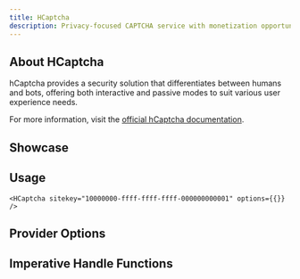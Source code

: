 ```yaml
---
title: HCaptcha
description: Privacy-focused CAPTCHA service with monetization opportunities
---
```



## About HCaptcha

hCaptcha provides a security solution that differentiates between humans and bots, offering both interactive and passive modes to suit various user experience needs.

For more information, visit the [official hCaptcha documentation](https://docs.hcaptcha.com/).

## Showcase
<HCaptchaPlayground />

## Usage

```tsx
<HCaptcha sitekey="10000000-ffff-ffff-ffff-000000000001" options={{}} />
```

## Provider Options
<AutoTypeTable path="../../packages/core/src/providers/hcaptcha/types.d.ts" name="RenderParameters" />

## Imperative Handle Functions
<AutoTypeTable path="../../packages/core/src/providers/hcaptcha/provider.ts" name="HCaptchaHandle" />